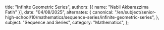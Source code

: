   title: "Infinite Geometric Series",
  authors: [{ name: "Nabil Akbarazzima Fatih" }],
  date: "04/08/2025",
  alternates: {
    canonical:
      "/en/subject/senior-high-school/10/mathematics/sequence-series/infinite-geometric-series",
  },
  subject: "Sequence and Series",
  category: "Mathematics",
};
